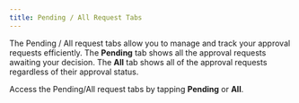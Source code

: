 ```yaml
---
title: Pending / All Request Tabs
---
```


The Pending / All request tabs allow you to manage and track your approval requests efficiently.
The **Pending** tab shows all the approval requests awaiting your decision. The **All** tab shows all of the approval requests regardless of their approval status.

Access the Pending/All request tabs by tapping **Pending** or **All**.